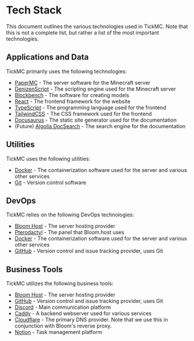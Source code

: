 # Tech Stack

This document outlines the various technologies used in TickMC. Note that this is not a complete list, but rather a list of the most important technologies.

## Applications and Data

TickMC primarily uses the following technologies:

- [PaperMC](https://papermc.io/) - The server software for the Minecraft server
- [DenizenScript](https://denizenscript.com/) - The scripting engine used for the Minecraft server
- [Blockbench](https://www.blockbench.net/) - The software for creating models
- [React](https://reactjs.org/) - The frontend framework for the website
- [TypeScript](https://www.typescriptlang.org/) - The programming language used for the frontend
- [TailwindCSS](https://tailwindcss.com/) - The CSS framework used for the frontend
- [Docusaurus](https://docusaurus.io/) - The static site generator used for the documentation
- (Future) [Algolia DocSearch](https://docsearch.algolia.com/) - The search engine for the documentation

## Utilities

TickMC uses the following utilities:

- [Docker](https://www.docker.com/) - The containerization software used for the server and various other services
- [Git](https://git-scm.com/) - Version control software

## DevOps

TickMC relies on the following DevOps technologies:

- [Bloom Host](https://bloom.host/) - The server hosting provider
- [Pterodactyl](https://pterodactyl.io/) - The panel that Bloom.host uses
- [Docker](https://www.docker.com/) - The containerization software used for the server and various other services
- [GitHub](https://github.com/0tickpulse) - Version control and issue tracking provider, uses Git

## Business Tools

TickMC utilizes the following business tools:

- [Bloom Host](https://bloom.host/) - The server hosting provider
- [GitHub](https://github.com/0tickpulse) - Version control and issue tracking provider, uses Git
- [Discord](https://discord.com/) - Main communication platform
- [Caddy](https://caddyserver.com/) - A backend webserver used for various services
- [Cloudflare](https://cloudflare.com/) - The primary DNS provider. Note that we use this in conjunction with Bloom's reverse proxy.
- [Notion](https://notion.so/) - Task management platform
